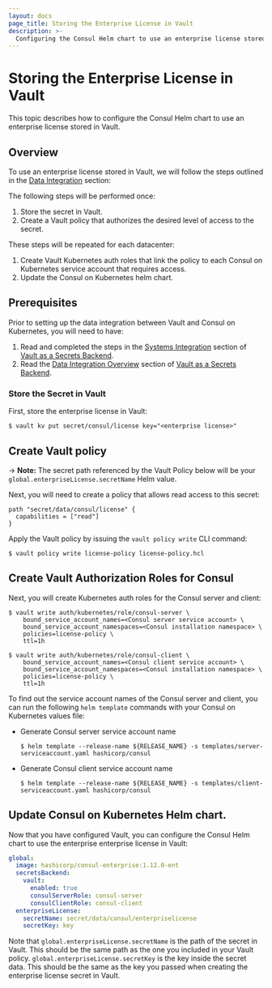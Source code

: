 ```yaml
---
layout: docs
page_title: Storing the Enterprise License in Vault
description: >-
  Configuring the Consul Helm chart to use an enterprise license stored in Vault.
---
```


# Storing the Enterprise License in Vault

This topic describes how to configure the Consul Helm chart to use an enterprise license stored in Vault.
## Overview
To use an enterprise license stored in Vault, we will follow the steps outlined in the [Data Integration](/docs/k8s/installation/vault/data-integration) section:

The following steps will be performed once:
  1. Store the secret in Vault.
  1. Create a Vault policy that authorizes the desired level of access to the secret.

These steps will be repeated for each datacenter:
  1. Create Vault Kubernetes auth roles that link the policy to each Consul on Kubernetes service account that requires access.
  1. Update the Consul on Kubernetes helm chart.

## Prerequisites
Prior to setting up the data integration between Vault and Consul on Kubernetes, you will need to have:  
1. Read and completed the steps in the [Systems Integration](/docs/k8s/installation/vault/systems-integration) section of [Vault as a Secrets Backend](/docs/k8s/installation/vault).
2. Read the [Data Integration Overview](/docs/k8s/installation/vault/data-integration) section of [Vault as a Secrets Backend](/docs/k8s/installation/vault).

### Store the Secret in Vault

First, store the enterprise license in Vault:

```shell-session
$ vault kv put secret/consul/license key="<enterprise license>"
```

## Create Vault policy

-> **Note:** The secret path referenced by the Vault Policy below will be your `global.enterpriseLicense.secretName` Helm value.

Next, you will need to create a policy that allows read access to this secret:

<CodeBlockConfig filename="license-policy.hcl">

```HCL
path "secret/data/consul/license" {
  capabilities = ["read"]
}
```

</CodeBlockConfig>

Apply the Vault policy by issuing the `vault policy write` CLI command:

```shell-session
$ vault policy write license-policy license-policy.hcl
```

## Create Vault Authorization Roles for Consul

Next, you will create Kubernetes auth roles for the Consul server and client:

```shell-session
$ vault write auth/kubernetes/role/consul-server \
    bound_service_account_names=<Consul server service account> \
    bound_service_account_namespaces=<Consul installation namespace> \
    policies=license-policy \
    ttl=1h
```

```shell-session
$ vault write auth/kubernetes/role/consul-client \
    bound_service_account_names=<Consul client service account> \
    bound_service_account_namespaces=<Consul installation namespace> \
    policies=license-policy \
    ttl=1h
```

To find out the service account names of the Consul server and client,
you can run the following `helm template` commands with your Consul on Kubernetes values file:

- Generate Consul server service account name
  ```shell-session
  $ helm template --release-name ${RELEASE_NAME} -s templates/server-serviceaccount.yaml hashicorp/consul
  ```

- Generate Consul client service account name
  ```shell-session
  $ helm template --release-name ${RELEASE_NAME} -s templates/client-serviceaccount.yaml hashicorp/consul
  ```

## Update Consul on Kubernetes Helm chart.

Now that you have configured Vault, you can configure the Consul Helm chart to
use the enterprise enterprise license in Vault:

<CodeBlockConfig filename="values.yaml">

```yaml
global:
  image: hashicorp/consul-enterprise:1.12.0-ent
  secretsBackend:
    vault:
      enabled: true
      consulServerRole: consul-server
      consulClientRole: consul-client
  enterpriseLicense:
    secretName: secret/data/consul/enterpriselicense
    secretKey: key
```

</CodeBlockConfig>

Note that `global.enterpriseLicense.secretName` is the path of the secret in Vault.
This should be the same path as the one you included in your Vault policy.
`global.enterpriseLicense.secretKey` is the key inside the secret data. This should be the same
as the key you passed when creating the enterprise license secret in Vault.
